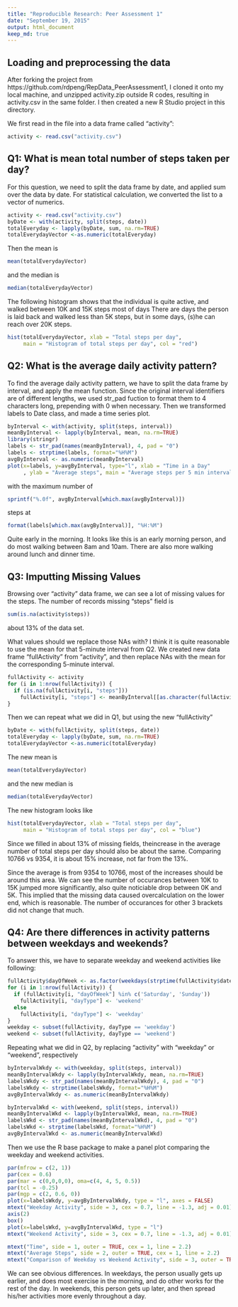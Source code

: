 ```yaml
---
title: "Reproducible Research: Peer Assessment 1"
date: "September 19, 2015"
output: html_document
keep_md: true
---
```

## Loading and preprocessing the data
After forking the project from https://github.com/rdpeng/RepData_PeerAssessment1, I cloned it onto my local machine, and unzipped activity.zip outside R codes, resulting in activity.csv in the same folder. I then created a new R Studio project in this directory.

We first read in the file into a data frame called "activity":
```r
activity <- read.csv("activity.csv")
```

## Q1: What is mean total number of steps taken per day?

For this question, we need to split the data frame by date, and applied sum over the data by date. For statistical calculation, we converted the list to a vector of numerics.
```r
activity <- read.csv("activity.csv")
byDate <- with(activity, split(steps, date))
totalEveryday <- lapply(byDate, sum, na.rm=TRUE)
totalEverydayVector <-as.numeric(totalEveryday)
```

Then the mean is 
```r
mean(totalEverydayVector)
```

and the median is 
```r
median(totalEverydayVector)
```

The following histogram shows that the individual is quite active, and walked between 10K and 15K steps most of days There are days the person is laid back and walked less than 5K steps, but in some days, (s)he can reach over 20K steps.

```r
hist(totalEverydayVector, xlab = "Total steps per day", 
     main = "Histogram of total steps per day", col = "red")
```

## Q2: What is the average daily activity pattern?

To find the average daily activity pattern, we have to split the data frame by interval, and apply the mean function. Since the original interval identifiers are of different lengths, we used str_pad fuction to format them to 4 characters long, prepending with 0 when necessary. Then we transformed labels to Date class, and made a time series plot.
```r
byInterval <- with(activity, split(steps, interval))
meanByInterval <- lapply(byInterval, mean, na.rm=TRUE)
library(stringr)
labels <- str_pad(names(meanByInterval), 4, pad = "0")
labels <- strptime(labels, format="%H%M")
avgByInterval <- as.numeric(meanByInterval)
plot(x=labels, y=avgByInterval, type="l", xlab = "Time in a Day"
     , ylab = "Average steps", main = "Average steps per 5 min interval")
```

with the maximum number of 
```r
sprintf("%.0f", avgByInterval[which.max(avgByInterval)])
``` 
steps at 
```r
format(labels[which.max(avgByInterval)], "%H:%M")
``` 

Quite early in the morning. It looks like this is an early morning person, and do most walking between 8am and 10am. There are also more walking around lunch and dinner time.

## Q3: Imputting Missing Values

Browsing over "activity" data frame, we can see a lot of missing values for the steps. The number of records missing "steps" field is
```r
sum(is.na(activity$steps))
```
about 13% of the data set. 

What values should we replace those NAs with? I think it is quite reasonable to use the mean for that 5-minute interval from Q2. We created new data frame "fullActivity" from "activity", and then replace NAs with the mean for the corresponding 5-minute interval.
```r
fullActivity <- activity
for (i in 1:nrow(fullActivity)) {
  if (is.na(fullActivity[i, "steps"]))
    fullActivity[i, "steps"] <- meanByInterval[[as.character(fullActivity[i, "interval"])]]
}
```

Then we can repeat what we did in Q1, but using the new "fullActivity"
```r
byDate <- with(fullActivity, split(steps, date))
totalEveryday <- lapply(byDate, sum, na.rm=TRUE)
totalEverydayVector <-as.numeric(totalEveryday)
```
The new mean is 
```r
mean(totalEverydayVector)
```

and the new median is 
```r
median(totalEverydayVector)
```

The new histogram looks like

```r
hist(totalEverydayVector, xlab = "Total steps per day", 
     main = "Histogram of total steps per day", col = "blue")
```

Since we filled in about 13% of missing fields, theincrease in the average number of total steps per day should also be about the same. Comparing 10766 vs 9354, it is about 15% increase, not far from the 13%.

Since the average is from 9354 to 10766, most of the increases should be around this area. We can see the number of occurances between 10K to 15K jumped more significantly, also quite noticiable drop between 0K and 5K. This implied that the missing data caused overcalculation on the lower end, which is reasonable. The number of occurances for other 3 brackets did not change that much.

## Q4: Are there differences in activity patterns between weekdays and weekends?
To answer this, we have to separate weekday and weekend activities like following:
```r
fullActivity$dayOfWeek <- as.factor(weekdays(strptime(fullActivity$date, format="%Y-%m-%d")))
for (i in 1:nrow(fullActivity)) {
  if (fullActivity[i, "dayOfWeek"] %in% c('Saturday', 'Sunday'))
    fullActivity[i, "dayType"] <- 'weekend'
  else
    fullActivity[i, "dayType"] <- 'weekday'
}
weekday <- subset(fullActivity, dayType == 'weekday')
weekend <- subset(fullActivity, dayType == 'weekend')
```
Repeating what we did in Q2, by replacing "activity" with "weekday" or "weekend", respectively
```r
byIntervalWkdy <- with(weekday, split(steps, interval))
meanByIntervalWkdy <- lapply(byIntervalWkdy, mean, na.rm=TRUE)
labelsWkdy <- str_pad(names(meanByIntervalWkdy), 4, pad = "0")
labelsWkdy <- strptime(labelsWkdy, format="%H%M")
avgByIntervalWkdy <- as.numeric(meanByIntervalWkdy)

byIntervalWkd <- with(weekend, split(steps, interval))
meanByIntervalWkd <- lapply(byIntervalWkd, mean, na.rm=TRUE)
labelsWkd <- str_pad(names(meanByIntervalWkd), 4, pad = "0")
labelsWkd <- strptime(labelsWkd, format="%H%M")
avgByIntervalWkd <- as.numeric(meanByIntervalWkd)

```

Then we use the R base package to make a panel plot comparing the weekday and weekend activities.
```r
par(mfrow = c(2, 1))
par(cex = 0.6)
par(mar = c(0,0,0,0), oma=c(4, 4, 5, 0.5))
par(tcl = -0.25)
par(mgp = c(2, 0.6, 0))
plot(x=labelsWkdy, y=avgByIntervalWkdy, type = "l", axes = FALSE)
mtext("Weekday Activity", side = 3, cex = 0.7, line = -1.3, adj = 0.01)
axis(2)
box()
plot(x=labelsWkd, y=avgByIntervalWkd, type = "l")
mtext("Weekend Activity", side = 3, cex = 0.7, line = -1.3, adj = 0.01)

mtext("Time", side = 1, outer = TRUE, cex = 1, line = 2.2)
mtext("Average Steps", side = 2, outer = TRUE, cex = 1, line = 2.2)
mtext("Comparison of Weekday vs Weekend Activity", side = 3, outer = TRUE, cex = 1.2, line = 2.2)
```

We can see obvious differences. In weekdays, the person usually gets up earlier, and does most exercise in the morning, and do other works for the rest of the day. In weekends, this person gets up later, and then spread his/her activities more evenly throughout a day.